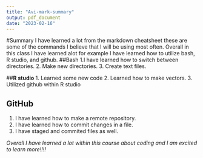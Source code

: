 ```yaml
---
title: "Avi-mark-summary"
output: pdf_document
date: "2023-02-16"
---
```

#Summary
I have learned a lot from the markdown cheatsheet these are some of the commands I believe that I will be using most often. Overall in this class I have learned alot for example I have learned how to utilize bash, R studio, and github.
##Bash
1.I have learned how to switch between directories.
2. Make new directories.
3. Create text files.

##**R studio**
1. Learned some new code
2. Learned how to make vectors. 
3. Utilized github within R studio

## GitHub
1. I have learned how to make a remote repository.
2. I have learned how to commit changes in a file.
3. I have staged and commited files as well.

*Overall I have learned a lot within this course about coding and I am excited to learn more!!!!*
